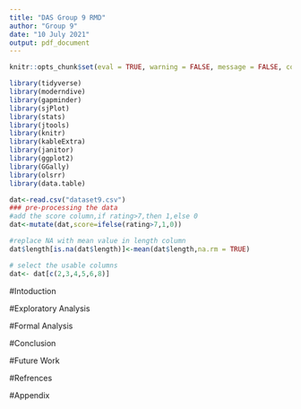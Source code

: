 ```yaml
---
title: "DAS Group 9 RMD"
author: "Group 9"
date: "10 July 2021"
output: pdf_document
---
```


```r
knitr::opts_chunk$set(eval = TRUE, warning = FALSE, message = FALSE, comment = NA)
```

```r
library(tidyverse)
library(moderndive)
library(gapminder)
library(sjPlot)
library(stats)
library(jtools)
library(knitr)
library(kableExtra)
library(janitor)
library(ggplot2)
library(GGally)
library(olsrr)
library(data.table)

```

```r
dat<-read.csv("dataset9.csv")
### pre-processing the data
#add the score column,if rating>7,then 1,else 0
dat<-mutate(dat,score=ifelse(rating>7,1,0))

#replace NA with mean value in length column 
dat$length[is.na(dat$length)]<-mean(dat$length,na.rm = TRUE)

# select the usable columns
dat<- dat[c(2,3,4,5,6,8)]
```

#Intoduction

#Exploratory Analysis 

#Formal Analysis  

#Conclusion 

#Future Work

#Refrences

#Appendix
